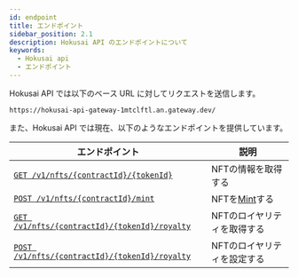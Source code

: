 ```yaml
---
id: endpoint
title: エンドポイント
sidebar_position: 2.1
description: Hokusai API のエンドポイントについて
keywords:
  - Hokusai api
  - エンドポイント
---
```


Hokusai API では以下のベース URL に対してリクエストを送信します。
```
https://hokusai-api-gateway-1mtclftl.an.gateway.dev/
```

また、Hokusai API では現在、以下のようなエンドポイントを提供しています。

|エンドポイント|説明|
|--|--|
|[`GET /v1/nfts/{contractId}/{tokenId}`](nft/get)|NFTの情報を取得する|
|[`POST /v1/nfts/{contractId}/mint`](nft/mint)|NFTを[Mint](glosarry#Mint)する|
|[`GET /v1/nfts/{contractId}/{tokenId}/royalty`](royalty/get)|NFTのロイヤリティを取得する|
|[`POST /v1/nfts/{contractId}/{tokenId}/royalty`](royalty/set)|NFTのロイヤリティを設定する|